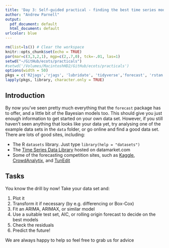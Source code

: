 ```yaml
---
title: 'Day 3: Self-guided practical - finding the best time series model for your data set'
author: "Andrew Parnell"
output:
  pdf_document: default
  html_document: default
urlcolor: blue
---
```


```r
rm(list=ls()) # Clear the workspace
knitr::opts_chunk$set(echo = TRUE)
par(mar=c(3,3,2,1), mgp=c(2,.7,0), tck=-.01, las=1)
setwd("~/GitHub/ecots/practicals")
#setwd('/Volumes/MacintoshHD2/GitHub/ecots/practicals')
options(width = 50)
pkgs = c('R2jags','rjags', 'lubridate', 'tidyverse','forecast', 'rstan')
lapply(pkgs, library, character.only = TRUE)

```

## Introduction

By now you've seen pretty much everything that the `forecast` package has to offer, and a little bit of the Bayesian models too. This should give you just enough information to get started on your own data set. However, if you still haven't seen anything that looks like your data yet, try analysing one of the example data sets in the `data` folder, or go online and find a good data set. There are lots of good sites, including:

- The R `datasets` library. Just type `library(help = "datasets")`
- The [Time Series Data Library](https://datamarket.com/data/list/?q=provider:tsdl) hosted on datamarket.com
- Some of the forecasting competition sites, such as [Kaggle](https://www.kaggle.com/), [CrowdAnalytix](https://www.crowdanalytix.com/), and [TunEdit](http://tunedit.org/)

## Tasks

You know the drill by now! Take your data set and:

1. Plot it
1. Transform it if necessary (by e.g. differencing or Box-Cox)
1. Fit an ARIMA, ARIMAX, or similar model
1. Use a suitable test set, AIC, or rolling origin forecast to decide on the best models
1. Check the residuals
1. Predict the future!

We are always happy to help so feel free to grab us for advice